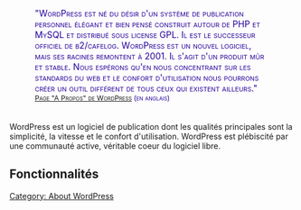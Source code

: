 {{French Header}}
<div style="margin:10px 40px; padding:5px; color: #260099; font-size:110%; font-variant:small-caps">
"WordPress est né du désir d'un système de publication personnel élégant et bien pensé construit autour de PHP et MySQL et distribué sous license GPL. Il est le successeur officiel de b2/cafelog. WordPress est un nouvel logiciel, mais ses racines remontent à 2001. Il s'agit d'un produit mûr et stable. Nous espérons qu'en nous concentrant sur les standards du web et le confort d'utilisation nous pourrons créer un outil différent de tous ceux qui existent ailleurs."
<span style="font-size:80%">[http://wordpress.org/about/ Page "A Propos" de WordPress] (en anglais)</span></div>

WordPress est un logiciel de publication dont les qualités principales sont la simplicité, la vitesse et le confort d'utilisation. WordPress est plébiscité par une communauté active, véritable coeur du logiciel libre.

== Fonctionnalités ==
{{:fr:WordPress_Fonctionnalites_Texte}}
[[Category: About WordPress]]
